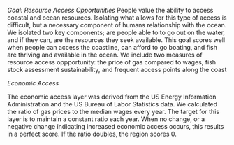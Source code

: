 *Goal: Resource Access Opportunities*
People value the ability to access coastal and ocean resources. Isolating what allows for this type of access is difficult, but a necessary component of humans relationship with the ocean. We isolated two key components; are people able to to go out on the water, and if they can, are the resources they seek available. This goal scores well when people can access the coastline, can afford to go boating, and fish are thriving and available in the ocean. We include two measures of resource access oppportunity: the price of gas compared to wages, fish stock assessment sustainability, and frequent access points along the coast

*Economic Access*

The economic access layer was derived from the US Energy Information Administration and the US Bureau of Labor Statistics data. We calculated the ratio of gas prices to the median wages every year. The target for this layer is to maintain a constant ratio each year. When no change, or a negative change indicating increased economic access occurs, this results in a perfect score. If the ratio doubles, the region scores 0.
